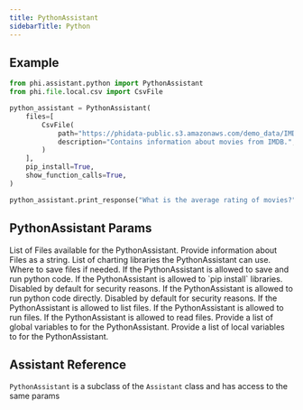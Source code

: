 ```yaml
---
title: PythonAssistant
sidebarTitle: Python
---
```


## Example

```python python_assistant.py
from phi.assistant.python import PythonAssistant
from phi.file.local.csv import CsvFile

python_assistant = PythonAssistant(
    files=[
        CsvFile(
            path="https://phidata-public.s3.amazonaws.com/demo_data/IMDB-Movie-Data.csv",
            description="Contains information about movies from IMDB.",
        )
    ],
    pip_install=True,
    show_function_calls=True,
)

python_assistant.print_response("What is the average rating of movies?")
```

## PythonAssistant Params

<ResponseField name="files" type="List[File]" default="None">
  List of Files available for the PythonAssistant.
</ResponseField>
<ResponseField name="file_information" type="str" default="None">
  Provide information about Files as a string.
</ResponseField>
<ResponseField
  name="charting_libraries"
  type="List[str]"
  default="['plotly', 'matplotlib', 'seaborn']"
>
  List of charting libraries the PythonAssistant can use.
</ResponseField>
<ResponseField name="base_dir" type="Path" default=".">
  Where to save files if needed.
</ResponseField>
<ResponseField name="save_and_run" type="bool" default="True">
  If the PythonAssistant is allowed to save and run python code.
</ResponseField>
<ResponseField name="pip_install" type="bool" default="False">
  If the PythonAssistant is allowed to `pip install` libraries. Disabled by default
  for security reasons.
</ResponseField>
<ResponseField name="run_code" type="bool" default="False">
  If the PythonAssistant is allowed to run python code directly. Disabled by default
  for security reasons.
</ResponseField>
<ResponseField name="list_files" type="bool" default="False">
  If the PythonAssistant is allowed to list files.
</ResponseField>
<ResponseField name="run_files" type="bool" default="True">
  If the PythonAssistant is allowed to run files.
</ResponseField>
<ResponseField name="read_files" type="bool" default="False">
  If the PythonAssistant is allowed to read files.
</ResponseField>
<ResponseField name="safe_globals" type="dict" default="None">
  Provide a list of global variables to for the PythonAssistant.
</ResponseField>
<ResponseField name="safe_locals" type="dict" default="None">
  Provide a list of local variables to for the PythonAssistant.
</ResponseField>

## Assistant Reference

`PythonAssistant` is a subclass of the `Assistant` class and has access to the same params

<Snippet file="assistant-reference.mdx" />
